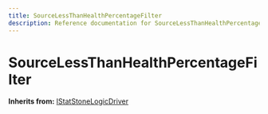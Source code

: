 ```yaml
---
title: SourceLessThanHealthPercentageFilter
description: Reference documentation for SourceLessThanHealthPercentageFilter meta class
---
```



# SourceLessThanHealthPercentageFilter

**Inherits from:** [IStatStoneLogicDriver](/classes/istatstonelogicdriver)

<ClassDetails file="/db/classes/SourceLessThanHealthPercentageFilter.e3a5da03e72c.json" />
